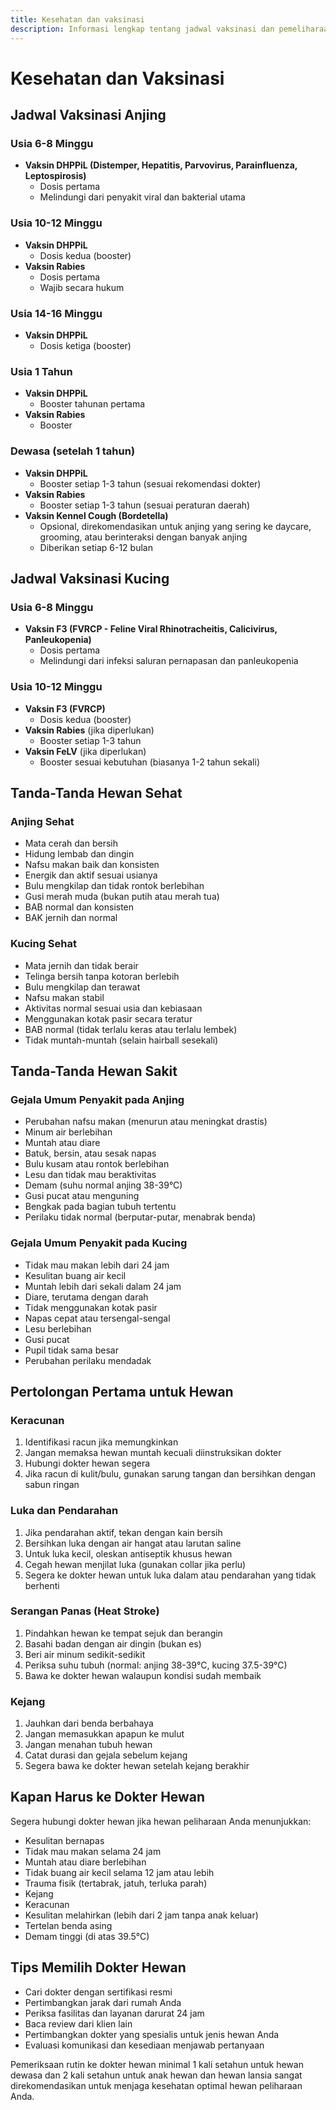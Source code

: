 ```yaml
---
title: Kesehatan dan vaksinasi
description: Informasi lengkap tentang jadwal vaksinasi dan pemeliharaan kesehatan anjing dan kucing
---
```



# Kesehatan dan Vaksinasi

## Jadwal Vaksinasi Anjing

### Usia 6-8 Minggu
- **Vaksin DHPPiL (Distemper, Hepatitis, Parvovirus, Parainfluenza, Leptospirosis)**
  - Dosis pertama
  - Melindungi dari penyakit viral dan bakterial utama

### Usia 10-12 Minggu
- **Vaksin DHPPiL**
  - Dosis kedua (booster)
- **Vaksin Rabies**
  - Dosis pertama
  - Wajib secara hukum

### Usia 14-16 Minggu
- **Vaksin DHPPiL**
  - Dosis ketiga (booster)

### Usia 1 Tahun
- **Vaksin DHPPiL**
  - Booster tahunan pertama
- **Vaksin Rabies**
  - Booster

### Dewasa (setelah 1 tahun)
- **Vaksin DHPPiL**
  - Booster setiap 1-3 tahun (sesuai rekomendasi dokter)
- **Vaksin Rabies**
  - Booster setiap 1-3 tahun (sesuai peraturan daerah)
- **Vaksin Kennel Cough (Bordetella)**
  - Opsional, direkomendasikan untuk anjing yang sering ke daycare, grooming, atau berinteraksi dengan banyak anjing
  - Diberikan setiap 6-12 bulan

## Jadwal Vaksinasi Kucing

### Usia 6-8 Minggu
- **Vaksin F3 (FVRCP - Feline Viral Rhinotracheitis, Calicivirus, Panleukopenia)**
  - Dosis pertama
  - Melindungi dari infeksi saluran pernapasan dan panleukopenia

### Usia 10-12 Minggu
- **Vaksin F3 (FVRCP)**
  - Dosis kedua (booster)
- **Vaksin Rabies** (jika diperlukan)
  - Booster setiap 1-3 tahun
- **Vaksin FeLV** (jika diperlukan)
  - Booster sesuai kebutuhan (biasanya 1-2 tahun sekali)

## Tanda-Tanda Hewan Sehat

### Anjing Sehat
- Mata cerah dan bersih
- Hidung lembab dan dingin
- Nafsu makan baik dan konsisten
- Energik dan aktif sesuai usianya
- Bulu mengkilap dan tidak rontok berlebihan
- Gusi merah muda (bukan putih atau merah tua)
- BAB normal dan konsisten
- BAK jernih dan normal

### Kucing Sehat
- Mata jernih dan tidak berair
- Telinga bersih tanpa kotoran berlebih
- Bulu mengkilap dan terawat
- Nafsu makan stabil
- Aktivitas normal sesuai usia dan kebiasaan
- Menggunakan kotak pasir secara teratur
- BAB normal (tidak terlalu keras atau terlalu lembek)
- Tidak muntah-muntah (selain hairball sesekali)

## Tanda-Tanda Hewan Sakit

### Gejala Umum Penyakit pada Anjing
- Perubahan nafsu makan (menurun atau meningkat drastis)
- Minum air berlebihan
- Muntah atau diare
- Batuk, bersin, atau sesak napas
- Bulu kusam atau rontok berlebihan
- Lesu dan tidak mau beraktivitas
- Demam (suhu normal anjing 38-39°C)
- Gusi pucat atau menguning
- Bengkak pada bagian tubuh tertentu
- Perilaku tidak normal (berputar-putar, menabrak benda)

### Gejala Umum Penyakit pada Kucing
- Tidak mau makan lebih dari 24 jam
- Kesulitan buang air kecil
- Muntah lebih dari sekali dalam 24 jam
- Diare, terutama dengan darah
- Tidak menggunakan kotak pasir
- Napas cepat atau tersengal-sengal
- Lesu berlebihan
- Gusi pucat
- Pupil tidak sama besar
- Perubahan perilaku mendadak

## Pertolongan Pertama untuk Hewan

### Keracunan
1. Identifikasi racun jika memungkinkan
2. Jangan memaksa hewan muntah kecuali diinstruksikan dokter
3. Hubungi dokter hewan segera
4. Jika racun di kulit/bulu, gunakan sarung tangan dan bersihkan dengan sabun ringan

### Luka dan Pendarahan
1. Jika pendarahan aktif, tekan dengan kain bersih
2. Bersihkan luka dengan air hangat atau larutan saline
3. Untuk luka kecil, oleskan antiseptik khusus hewan
4. Cegah hewan menjilat luka (gunakan collar jika perlu)
5. Segera ke dokter hewan untuk luka dalam atau pendarahan yang tidak berhenti

### Serangan Panas (Heat Stroke)
1. Pindahkan hewan ke tempat sejuk dan berangin
2. Basahi badan dengan air dingin (bukan es)
3. Beri air minum sedikit-sedikit
4. Periksa suhu tubuh (normal: anjing 38-39°C, kucing 37.5-39°C)
5. Bawa ke dokter hewan walaupun kondisi sudah membaik

### Kejang
1. Jauhkan dari benda berbahaya
2. Jangan memasukkan apapun ke mulut
3. Jangan menahan tubuh hewan
4. Catat durasi dan gejala sebelum kejang
5. Segera bawa ke dokter hewan setelah kejang berakhir

## Kapan Harus ke Dokter Hewan

Segera hubungi dokter hewan jika hewan peliharaan Anda menunjukkan:
- Kesulitan bernapas
- Tidak mau makan selama 24 jam
- Muntah atau diare berlebihan
- Tidak buang air kecil selama 12 jam atau lebih
- Trauma fisik (tertabrak, jatuh, terluka parah)
- Kejang
- Keracunan
- Kesulitan melahirkan (lebih dari 2 jam tanpa anak keluar)
- Tertelan benda asing
- Demam tinggi (di atas 39.5°C)

## Tips Memilih Dokter Hewan
- Cari dokter dengan sertifikasi resmi
- Pertimbangkan jarak dari rumah Anda
- Periksa fasilitas dan layanan darurat 24 jam
- Baca review dari klien lain
- Pertimbangkan dokter yang spesialis untuk jenis hewan Anda
- Evaluasi komunikasi dan kesediaan menjawab pertanyaan

Pemeriksaan rutin ke dokter hewan minimal 1 kali setahun untuk hewan dewasa dan 2 kali setahun untuk anak hewan dan hewan lansia sangat direkomendasikan untuk menjaga kesehatan optimal hewan peliharaan Anda.


